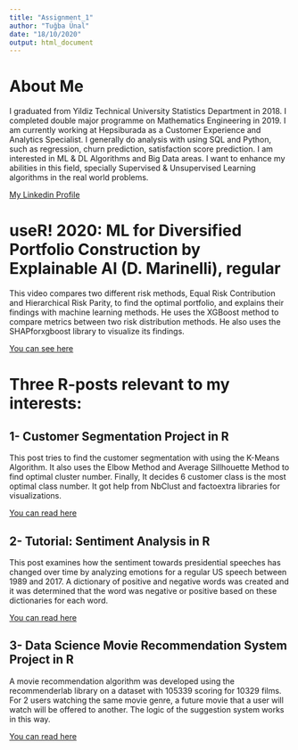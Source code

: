 ```yaml
---
title: "Assignment_1"
author: "Tuğba Ünal"
date: "18/10/2020"
output: html_document
---
```



# About Me

I graduated from Yildiz Technical University Statistics Department in 2018. I completed double major programme on
Mathematics Engineering in 2019. 
I am currently working at Hepsiburada as a Customer Experience and Analytics Specialist.
I generally do analysis with using SQL and Python, such as regression, churn prediction, satisfaction score prediction.
I am interested in ML & DL Algorithms and Big Data areas. I want to enhance my abilities in this field, specially
Supervised & Unsupervised Learning algorithms in the real world problems.

[My Linkedin Profile](https://www.linkedin.com/in/tuğba-ünal-58880313a)


# useR! 2020: ML for Diversified Portfolio Construction by Explainable AI (D. Marinelli), regular

This video compares two different risk methods, Equal Risk Contribution and Hierarchical Risk Parity, to find the
optimal portfolio, and explains their findings with machine learning methods. 
He uses the XGBoost method to compare metrics between two risk distribution methods. He also uses the SHAPforxgboost
library to visualize its findings.

[You can see here](https://www.youtube.com/watch?v=lrADaEAek9Y) 


# Three R-posts relevant to my interests:


## 1- Customer Segmentation Project in R

This post tries to find the customer segmentation with using the K-Means Algorithm. It also uses the Elbow Method and
Average Sillhouette Method to find optimal cluster number. 
Finally, It decides 6 customer class is the most optimal class number. It got help from NbClust and factoextra
libraries for visualizations.

[You can read here](https://rpubs.com/Unsa/582266)


## 2- Tutorial: Sentiment Analysis in R
This post examines how the sentiment towards presidential speeches has changed over time by analyzing emotions for a
regular US speech between 1989 and 2017.
A dictionary of positive and negative words was created and it was determined that the word was negative or positive
based on these dictionaries for each word.

[You can read here](https://www.kaggle.com/rtatman/tutorial-sentiment-analysis-in-r)


## 3- Data Science Movie Recommendation System Project in R

A movie recommendation algorithm was developed using the recommenderlab library on a dataset with 105339 
scoring for 10329 films. 
For 2 users watching the same movie genre, a future movie that a user will watch will be offered to another.
The logic of the suggestion system works in this way.

[You can read here](https://data-flair.training/blogs/data-science-r-movie-recommendation/)
